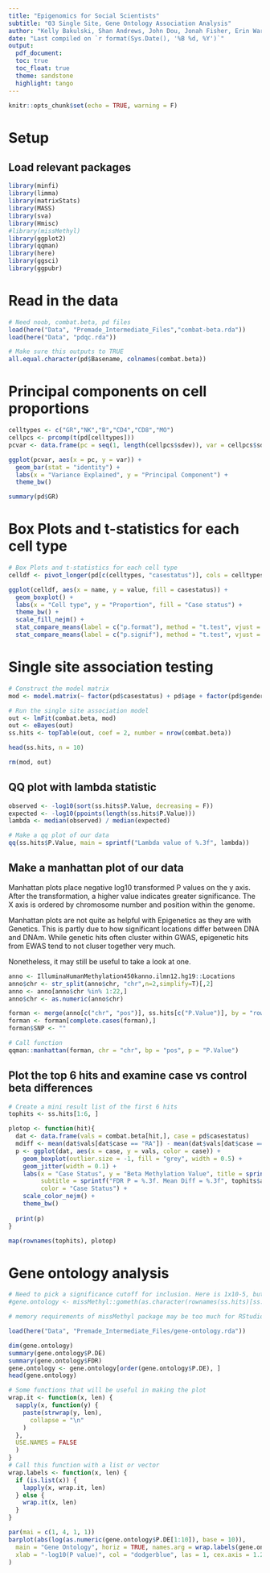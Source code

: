 ```yaml
---
title: "Epigenomics for Social Scientists"
subtitle: "03 Single Site, Gene Ontology Association Analysis"
author: "Kelly Bakulski, Shan Andrews, John Dou, Jonah Fisher, Erin Ware"
date: "Last compiled on `r format(Sys.Date(), '%B %d, %Y')`"
output: 
  pdf_document:
  toc: true
  toc_float: true
  theme: sandstone
  highlight: tango
---
```


```r
knitr::opts_chunk$set(echo = TRUE, warning = F)
```

# Setup

## Load relevant packages 

```r
library(minfi)
library(limma)
library(matrixStats)
library(MASS)
library(sva)
library(Hmisc)
#library(missMethyl)
library(ggplot2)
library(qqman)
library(here)
library(ggsci)
library(ggpubr)
```

# Read in the data

```r
# Need noob, combat.beta, pd files
load(here("Data", "Premade_Intermediate_Files","combat-beta.rda"))
load(here("Data", "pdqc.rda"))

# Make sure this outputs to TRUE
all.equal.character(pd$Basename, colnames(combat.beta))
```


# Principal components on cell proportions

```r
celltypes <- c("GR","NK","B","CD4","CD8","MO")
cellpcs <- prcomp(t(pd[celltypes]))
pcvar <- data.frame(pc = seq(1, length(cellpcs$sdev)), var = cellpcs$sdev^2 / sum(cellpcs$sdev^2))

ggplot(pcvar, aes(x = pc, y = var)) +
  geom_bar(stat = "identity") +
  labs(x = "Variance Explained", y = "Principal Component") +
  theme_bw()

summary(pd$GR)
```

# Box Plots and t-statistics for each cell type

```r
# Box Plots and t-statistics for each cell type
celldf <- pivot_longer(pd[c(celltypes, "casestatus")], cols = celltypes)

ggplot(celldf, aes(x = name, y = value, fill = casestatus)) +
  geom_boxplot() +
  labs(x = "Cell type", y = "Proportion", fill = "Case status") +
  theme_bw() + 
  scale_fill_nejm() +
  stat_compare_means(label = c("p.format"), method = "t.test", vjust = 20) +
  stat_compare_means(label = c("p.signif"), method = "t.test", vjust = 18) 

```

# Single site association testing

```r
# Construct the model matrix
mod <- model.matrix(~ factor(pd$casestatus) + pd$age + factor(pd$gender) + factor(pd$smoking) + pd$GR)

# Run the single site association model
out <- lmFit(combat.beta, mod)
out <- eBayes(out)
ss.hits <- topTable(out, coef = 2, number = nrow(combat.beta))

head(ss.hits, n = 10)

rm(mod, out)
```

## QQ plot with lambda statistic

```r
observed <- -log10(sort(ss.hits$P.Value, decreasing = F))
expected <- -log10(ppoints(length(ss.hits$P.Value)))
lambda <- median(observed) / median(expected)

# Make a qq plot of our data
qq(ss.hits$P.Value, main = sprintf("Lambda value of %.3f", lambda))
```

## Make a manhattan plot of our data

Manhattan plots place negative log10 transformed P values on the y axis. After the transformation, a higher value indicates greater significance. The X axis is ordered by chromosome number and position within the genome. 

Manhattan plots are not quite as helpful with Epigenetics as they are with Genetics. This is partly due to how significant locations differ between DNA and DNAm. While genetic hits often cluster within GWAS, epigenetic hits from EWAS tend to not cluser together very much.

Nonetheless, it may still be useful to take a look at one.

```r
anno <- IlluminaHumanMethylation450kanno.ilmn12.hg19::Locations
anno$chr <- str_split(anno$chr, "chr",n=2,simplify=T)[,2]
anno <- anno[anno$chr %in% 1:22,]
anno$chr <- as.numeric(anno$chr)

forman <- merge(anno[c("chr", "pos")], ss.hits[c("P.Value")], by = "row.names")
forman <- forman[complete.cases(forman),]
forman$SNP <- ""
```

```r
# Call function
qqman::manhattan(forman, chr = "chr", bp = "pos", p = "P.Value")
```

## Plot the top 6 hits and examine case vs control beta differences

```r
# Create a mini result list of the first 6 hits
tophits <- ss.hits[1:6, ]

plotop <- function(hit){
  dat <- data.frame(vals = combat.beta[hit,], case = pd$casestatus)
  mdiff <- mean(dat$vals[dat$case == "RA"]) - mean(dat$vals[dat$case == "Control"])
  p <- ggplot(dat, aes(x = case, y = vals, color = case)) +
    geom_boxplot(outlier.size = -1, fill = "grey", width = 0.5) +
    geom_jitter(width = 0.1) +
    labs(x = "Case Status", y = "Beta Methylation Value", title = sprintf("Probe %s", hit),
         subtitle = sprintf("FDR P = %.3f. Mean Diff = %.3f", tophits$adj.P.Val[rownames(tophits) == hit], mdiff),
         color = "Case Status") +
    scale_color_nejm() +
    theme_bw()
  
  print(p)
}

map(rownames(tophits), plotop)
```

# Gene ontology analysis

```r
# Need to pick a significance cutoff for inclusion. Here is 1x10-5, but may need to be flexible with data.
#gene.ontology <- missMethyl::gometh(as.character(rownames(ss.hits)[ss.hits$P.Value < 1e-5]), all.cpg = as.character(rownames(ss.hits)), plot.bias = FALSE, prior.prob = TRUE)

# memory requirements of missMethyl package may be too much for RStudio cloud, load the premade gene.ontology object:

load(here("Data", "Premade_Intermediate_Files/gene-ontology.rda"))

dim(gene.ontology)
summary(gene.ontology$P.DE)
summary(gene.ontology$FDR)
gene.ontology <- gene.ontology[order(gene.ontology$P.DE), ]
head(gene.ontology)
```

```r
# Some functions that will be useful in making the plot
wrap.it <- function(x, len) {
  sapply(x, function(y) {
    paste(strwrap(y, len),
      collapse = "\n"
    )
  },
  USE.NAMES = FALSE
  )
}
# Call this function with a list or vector
wrap.labels <- function(x, len) {
  if (is.list(x)) {
    lapply(x, wrap.it, len)
  } else {
    wrap.it(x, len)
  }
}

par(mai = c(1, 4, 1, 1))
barplot(abs(log(as.numeric(gene.ontology$P.DE[1:10]), base = 10)),
  main = "Gene Ontology", horiz = TRUE, names.arg = wrap.labels(gene.ontology$TERM[1:10], 50),
  xlab = "-log10(P value)", col = "dodgerblue", las = 1, cex.axis = 1.2, cex.main = 1.4, cex.lab = 1, cex.names = 1, space = 0.4, xlim = c(0, 5)
)
```
